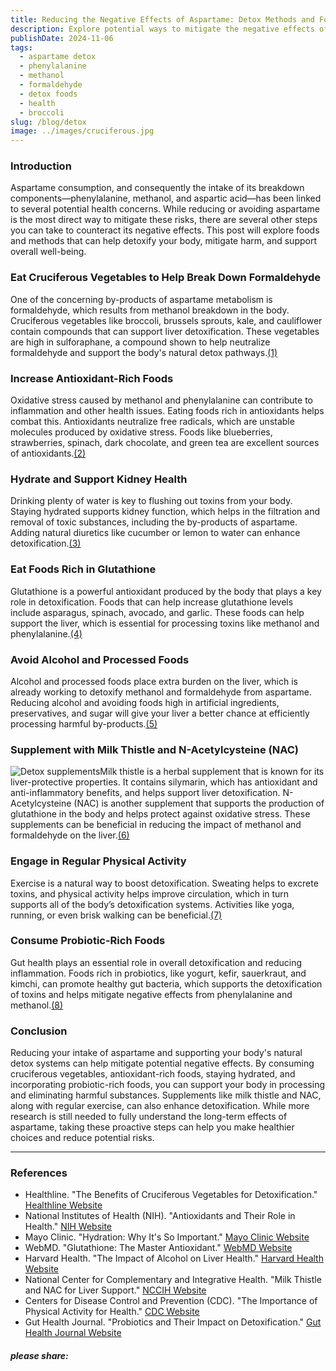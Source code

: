 ```yaml
---
title: Reducing the Negative Effects of Aspartame: Detox Methods and Foods that Help
description: Explore potential ways to mitigate the negative effects of aspartame, phenylalanine, and methanol. Discover detox methods and foods that help.
publishDate: 2024-11-06
tags:
  - aspartame detox
  - phenylalanine
  - methanol
  - formaldehyde
  - detox foods
  - health
  - broccoli
slug: /blog/detox
image: ../images/cruciferous.jpg
---
```


### Introduction

Aspartame consumption, and consequently the intake of its breakdown components—phenylalanine, methanol, and aspartic acid—has been linked to several potential health concerns. While reducing or avoiding aspartame is the most direct way to mitigate these risks, there are several other steps you can take to counteract its negative effects. This post will explore foods and methods that can help detoxify your body, mitigate harm, and support overall well-being.

### Eat Cruciferous Vegetables to Help Break Down Formaldehyde

One of the concerning by-products of aspartame metabolism is formaldehyde, which results from methanol breakdown in the body. Cruciferous vegetables like broccoli, brussels sprouts, kale, and cauliflower contain compounds that can support liver detoxification. These vegetables are high in sulforaphane, a compound shown to help neutralize formaldehyde and support the body's natural detox pathways.[(1)](#ref "Healthline (2024)")

### Increase Antioxidant-Rich Foods

Oxidative stress caused by methanol and phenylalanine can contribute to inflammation and other health issues. Eating foods rich in antioxidants helps combat this. Antioxidants neutralize free radicals, which are unstable molecules produced by oxidative stress. Foods like blueberries, strawberries, spinach, dark chocolate, and green tea are excellent sources of antioxidants.[(2)](#ref "NIH (2024)")

### Hydrate and Support Kidney Health

Drinking plenty of water is key to flushing out toxins from your body. Staying hydrated supports kidney function, which helps in the filtration and removal of toxic substances, including the by-products of aspartame. Adding natural diuretics like cucumber or lemon to water can enhance detoxification.[(3)](#ref "Mayo Clinic (2024)")

### Eat Foods Rich in Glutathione

Glutathione is a powerful antioxidant produced by the body that plays a key role in detoxification. Foods that can help increase glutathione levels include asparagus, spinach, avocado, and garlic. These foods can help support the liver, which is essential for processing toxins like methanol and phenylalanine.[(4)](#ref "WebMD (2024)")

### Avoid Alcohol and Processed Foods

Alcohol and processed foods place extra burden on the liver, which is already working to detoxify methanol and formaldehyde from aspartame. Reducing alcohol and avoiding foods high in artificial ingredients, preservatives, and sugar will give your liver a better chance at efficiently processing harmful by-products.[(5)](#ref "Harvard Health (2024)")

### Supplement with Milk Thistle and N-Acetylcysteine (NAC)

![Detox supplements](../images/supplements.jpg)Milk thistle is a herbal supplement that is known for its liver-protective properties. It contains silymarin, which has antioxidant and anti-inflammatory benefits, and helps support liver detoxification. N-Acetylcysteine (NAC) is another supplement that supports the production of glutathione in the body and helps protect against oxidative stress. These supplements can be beneficial in reducing the impact of methanol and formaldehyde on the liver.[(6)](#ref "National Center for Complementary and Integrative Health (2024)")

### Engage in Regular Physical Activity

Exercise is a natural way to boost detoxification. Sweating helps to excrete toxins, and physical activity helps improve circulation, which in turn supports all of the body’s detoxification systems. Activities like yoga, running, or even brisk walking can be beneficial.[(7)](#ref "CDC (2024)")

### Consume Probiotic-Rich Foods

Gut health plays an essential role in overall detoxification and reducing inflammation. Foods rich in probiotics, like yogurt, kefir, sauerkraut, and kimchi, can promote healthy gut bacteria, which supports the detoxification of toxins and helps mitigate negative effects from phenylalanine and methanol.[(8)](#ref "Gut Health Journal (2024)")

### Conclusion

Reducing your intake of aspartame and supporting your body's natural detox systems can help mitigate potential negative effects. By consuming cruciferous vegetables, antioxidant-rich foods, staying hydrated, and incorporating probiotic-rich foods, you can support your body in processing and eliminating harmful substances. Supplements like milk thistle and NAC, along with regular exercise, can also enhance detoxification. While more research is still needed to fully understand the long-term effects of aspartame, taking these proactive steps can help you make healthier choices and reduce potential risks.

* * *

### References

*   Healthline. "The Benefits of Cruciferous Vegetables for Detoxification." [Healthline Website](https://www.healthline.com)
*   National Institutes of Health (NIH). "Antioxidants and Their Role in Health." [NIH Website](https://www.nih.gov)
*   Mayo Clinic. "Hydration: Why It's So Important." [Mayo Clinic Website](https://www.mayoclinic.org)
*   WebMD. "Glutathione: The Master Antioxidant." [WebMD Website](https://www.webmd.com)
*   Harvard Health. "The Impact of Alcohol on Liver Health." [Harvard Health Website](https://www.health.harvard.edu)
*   National Center for Complementary and Integrative Health. "Milk Thistle and NAC for Liver Support." [NCCIH Website](https://www.nccih.nih.gov)
*   Centers for Disease Control and Prevention (CDC). "The Importance of Physical Activity for Health." [CDC Website](https://www.cdc.gov)
*   Gut Health Journal. "Probiotics and Their Impact on Detoxification." [Gut Health Journal Website](https://www.guthealthjournal.org)

  

##### please share:
